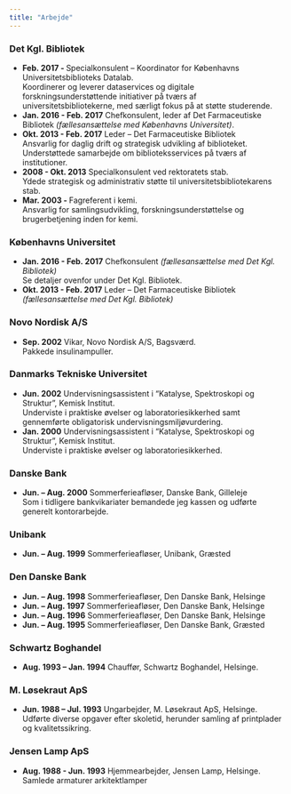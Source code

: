 ```yaml
---
title: "Arbejde"
---
```



### Det Kgl. Bibliotek
  - **Feb. 2017 - ** Specialkonsulent – Koordinator for Københavns Universitetsbiblioteks Datalab.  
  Koordinerer og leverer dataservices og digitale forskningsunderstøttende initiativer på tværs af universitetsbibliotekerne, med særligt fokus på at støtte studerende.
  - **Jan. 2016 - Feb. 2017** Chefkonsulent, leder af Det Farmaceutiske Bibliotek _(fællesansættelse med Københavns Universitet)_.
  - **Okt. 2013 - Feb. 2017** Leder – Det Farmaceutiske Bibliotek  
  Ansvarlig for daglig drift og strategisk udvikling af biblioteket. Understøttede samarbejde om biblioteksservices på tværs af institutioner.
  - **2008 - Okt. 2013** Specialkonsulent ved rektoratets stab.  
  Ydede strategisk og administrativ støtte til universitetsbibliotekarens stab.
  - **Mar. 2003 - ** Fagreferent i kemi.  
  Ansvarlig for samlingsudvikling, forskningsunderstøttelse og brugerbetjening inden for kemi.

### Københavns Universitet

  - **Jan. 2016 - Feb. 2017** Chefkonsulent _(fællesansættelse med Det Kgl. Bibliotek)_  
  Se detaljer ovenfor under Det Kgl. Bibliotek.
  - **Okt. 2013 - Feb. 2017** Leder – Det Farmaceutiske Bibliotek _(fællesansættelse med Det Kgl. Bibliotek)_  

### Novo Nordisk A/S

- **Sep. 2002** Vikar, Novo Nordisk A/S, Bagsværd.  
Pakkede insulinampuller.

### Danmarks Tekniske Universitet
- **Jun. 2002** Undervisningsassistent i "Katalyse, Spektroskopi og Struktur", Kemisk Institut.  
Underviste i praktiske øvelser og laboratoriesikkerhed samt gennemførte obligatorisk undervisningsmiljøvurdering.
- **Jan. 2000** Undervisningsassistent i "Katalyse, Spektroskopi og Struktur", Kemisk Institut.  
Underviste i praktiske øvelser og laboratoriesikkerhed.

### Danske Bank
- **Jun. – Aug. 2000** Sommerferieafløser, Danske Bank, Gilleleje  
Som i tidligere bankvikariater bemandede jeg kassen og udførte generelt kontorarbejde.

### Unibank
- **Jun. – Aug. 1999** Sommerferieafløser, Unibank, Græsted

### Den Danske Bank
- **Jun. – Aug. 1998** Sommerferieafløser, Den Danske Bank, Helsinge  
- **Jun. – Aug. 1997** Sommerferieafløser, Den Danske Bank, Helsinge  
- **Jun. – Aug. 1996** Sommerferieafløser, Den Danske Bank, Helsinge  
- **Jun. – Aug. 1995** Sommerferieafløser, Den Danske Bank, Græsted  

### Schwartz Boghandel
- **Aug. 1993 – Jan. 1994** Chauffør, Schwartz Boghandel, Helsinge.


### M. Løsekraut ApS
- **Jun. 1988 – Jul. 1993** Ungarbejder, M. Løsekraut ApS, Helsinge.  
Udførte diverse opgaver efter skoletid, herunder samling af printplader og kvalitetssikring.

### Jensen Lamp ApS
- **Aug. 1988 - Jun. 1993** Hjemmearbejder, Jensen Lamp, Helsinge.  
Samlede armaturer arkitektlamper
